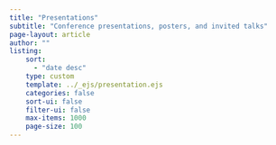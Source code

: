 ```yaml
---
title: "Presentations"
subtitle: "Conference presentations, posters, and invited talks"
page-layout: article
author: ""
listing:
    sort: 
      - "date desc"
    type: custom
    template: ../_ejs/presentation.ejs
    categories: false
    sort-ui: false
    filter-ui: false
    max-items: 1000
    page-size: 100
---
```


